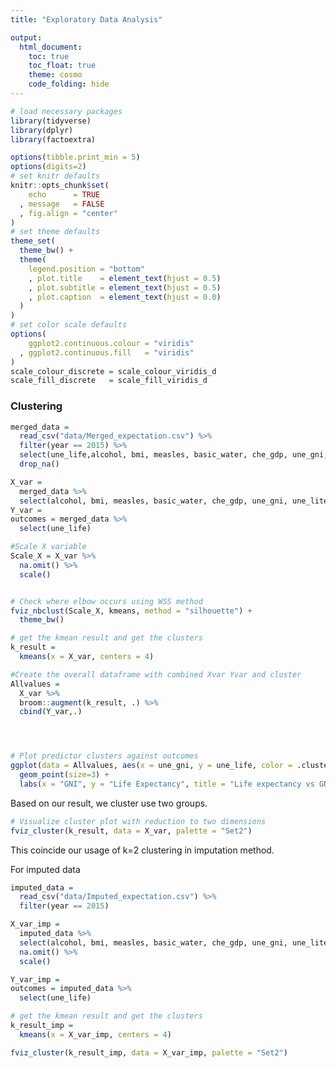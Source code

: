 ```yaml
---
title: "Exploratory Data Analysis"

output: 
  html_document:
    toc: true
    toc_float: true
    theme: cosmo
    code_folding: hide
---
```


```r
# load necessary packages
library(tidyverse)
library(dplyr)
library(factoextra)

options(tibble.print_min = 5)
options(digits=2)
# set knitr defaults
knitr::opts_chunk$set(
    echo      = TRUE
  , message   = FALSE
  , fig.align = "center"
)
# set theme defaults
theme_set(
  theme_bw() +
  theme(
    legend.position = "bottom"
    , plot.title    = element_text(hjust = 0.5)
    , plot.subtitle = element_text(hjust = 0.5)    
    , plot.caption  = element_text(hjust = 0.0)
  )
)
# set color scale defaults
options(
    ggplot2.continuous.colour = "viridis"
  , ggplot2.continuous.fill   = "viridis"
)
scale_colour_discrete = scale_colour_viridis_d
scale_fill_discrete   = scale_fill_viridis_d
```

### Clustering


```r

merged_data =
  read_csv("data/Merged_expectation.csv") %>% 
  filter(year == 2015) %>% 
  select(une_life,alcohol, bmi, measles, basic_water, che_gdp, une_gni, une_literacy, PM_value) %>% 
  drop_na()

X_var = 
  merged_data %>% 
  select(alcohol, bmi, measles, basic_water, che_gdp, une_gni, une_literacy, PM_value)
Y_var = 
outcomes = merged_data %>% 
  select(une_life)

```

```r
#Scale X variable
Scale_X = X_var %>% 
  na.omit() %>% 
  scale()


# Check where elbow occurs using WSS method
fviz_nbclust(Scale_X, kmeans, method = "silhouette") + 
  theme_bw()
```


```r
# get the kmean result and get the clusters
k_result = 
  kmeans(x = X_var, centers = 4)

#Create the overall dataframe with combined Xvar Yvar and cluster
Allvalues = 
  X_var %>% 
  broom::augment(k_result, .) %>% 
  cbind(Y_var,.)




# Plot predictor clusters against outcomes
ggplot(data = Allvalues, aes(x = une_gni, y = une_life, color = .cluster)) + 
  geom_point(size=3) + 
  labs(x = "GNI", y = "Life Expectancy", title = "Life expectancy vs GNI after clustered", color = "Cluster")
```

Based on our result, we cluster use two groups. 

```r

# Visualize cluster plot with reduction to two dimensions
fviz_cluster(k_result, data = X_var, palette = "Set2")
```

This coincide our usage of k=2 clustering in imputation method. 

For imputed data
```r

imputed_data =
  read_csv("data/Imputed_expectation.csv") %>% 
  filter(year == 2015)

X_var_imp = 
  imputed_data %>% 
  select(alcohol, bmi, measles, basic_water, che_gdp, une_gni, une_literacy, PM_value)%>% 
  na.omit() %>% 
  scale()

Y_var_imp = 
outcomes = imputed_data %>% 
  select(une_life)

# get the kmean result and get the clusters
k_result_imp = 
  kmeans(x = X_var_imp, centers = 4)

fviz_cluster(k_result_imp, data = X_var_imp, palette = "Set2")


```



